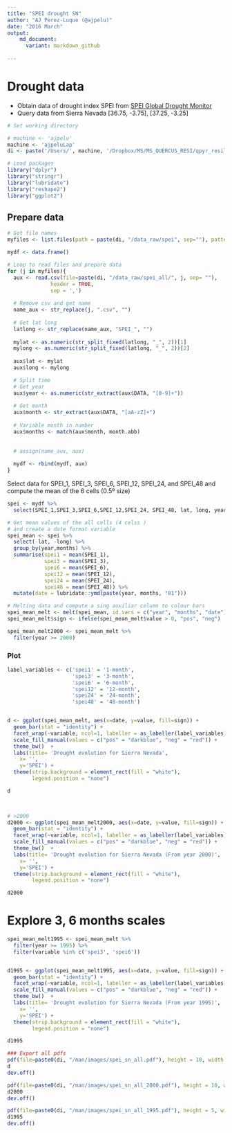 ```yaml
---
title: "SPEI drought SN"
author: "AJ Perez-Luque (@ajpelu)"
date: "2016 March"
output:  
    md_document:
      variant: markdown_github
      
---
```

# Drought data

* Obtain data of drought index SPEI from [SPEI Global Drought Monitor](http://sac.csic.es/spei/map/maps.html)
* Query data from Sierra Nevada [36.75, -3.75], [37.25, -3.25] 

```r
# Set working directory 

# machine <- 'ajpelu'
machine <- 'ajpeluLap'
di <- paste('/Users/', machine, '/Dropbox/MS/MS_QUERCUS_RESI/qpyr_resilience', sep='')
```

```r
# Load packages 
library("dplyr")
library("stringr")
library("lubridate")
library("reshape2")
library("ggplot2")
```

## Prepare data
```r

# Get file names
myfiles <- list.files(path = paste(di, "/data_raw/spei", sep=""), pattern = "\\.csv$")

mydf <- data.frame() 

# Loop to read files and prepare data
for (j in myfiles){ 
  aux <- read.csv(file=paste(di, "/data_raw/spei_all/", j, sep= ""),
              header = TRUE,
              sep = ',')
  
  # Remove csv and get name 
  name_aux <- str_replace(j, ".csv", "") 
  
  # Get lat long
  latlong <- str_replace(name_aux, "SPEI_", "")
  
  mylat <- as.numeric(str_split_fixed(latlong, "_", 2))[1]
  mylong <- as.numeric(str_split_fixed(latlong, "_", 2))[2]
  
  aux$lat <- mylat
  aux$long <- mylong 

  # Split time 
  # Get year 
  aux$year <- as.numeric(str_extract(aux$DATA, "[0-9]+"))
  
  # Get month 
  aux$month <- str_extract(aux$DATA, "[aA-zZ]+")
  
  # Variable month in number 
  aux$months <- match(aux$month, month.abb)
  
  
  # assign(name_aux, aux)
  
  mydf <- rbind(mydf, aux)
}
```

Select data for SPEI_1, SPEI_3, SPEI_6, SPEI_12, SPEI_24, and SPEI_48 and compute the mean of the 6 cells (0.5º size)

```r
spei <- mydf %>% 
  select(SPEI_1,SPEI_3,SPEI_6,SPEI_12,SPEI_24, SPEI_48, lat, long, year, months) 

# Get mean values of the all cells (4 celss ) 
# and create a date format variable 
spei_mean <- spei %>% 
  select(-lat, -long) %>% 
  group_by(year,months) %>% 
  summarise(spei1 = mean(SPEI_1),
            spei3 = mean(SPEI_3),
            spei6 = mean(SPEI_6),
            spei12 = mean(SPEI_12),
            spei24 = mean(SPEI_24),
            spei48 = mean(SPEI_48)) %>%
  mutate(date = lubridate::ymd(paste(year, months, "01"))) 

# Melting data and compute a sing auxiliar column to colour bars 
spei_mean_melt <- melt(spei_mean, id.vars = c("year", "months", "date"))
spei_mean_melt$sign <- ifelse(spei_mean_melt$value > 0, "pos", "neg")

spei_mean_melt2000 <- spei_mean_melt %>% 
  filter(year >= 2000)
```


### Plot 
```r
label_variables <- c('spei1' = '1-month',
                     'spei3' = '3-month',
                     'spei6' = '6-month',
                     'spei12' = '12-month',
                     'spei24' = '24-month',
                     'spei48' = '48-month')


d <- ggplot(spei_mean_melt, aes(x=date, y=value, fill=sign)) +  
  geom_bar(stat = "identity") + 
  facet_wrap(~variable, ncol=1, labeller = as_labeller(label_variables)) + 
  scale_fill_manual(values = c("pos" = "darkblue", "neg" = "red")) +
  theme_bw()  + 
  labs(title= 'Drought evolution for Sierra Nevada',
    x= '',
    y='SPEI') +
  theme(strip.background = element_rect(fill = "white"),
        legend.position = "none") 

d
  


# >2000
d2000 <- ggplot(spei_mean_melt2000, aes(x=date, y=value, fill=sign)) +  
  geom_bar(stat = "identity") + 
  facet_wrap(~variable, ncol=1, labeller = as_labeller(label_variables)) + 
  scale_fill_manual(values = c("pos" = "darkblue", "neg" = "red")) +
  theme_bw()  + 
  labs(title= 'Drought evolution for Sierra Nevada (From year 2000)',
    x= '',
    y='SPEI') +
  theme(strip.background = element_rect(fill = "white"),
        legend.position = "none") 

d2000
```

# Explore 3, 6 months scales
```r
spei_mean_melt1995 <- spei_mean_melt %>% 
  filter(year >= 1995) %>%
  filter(variable %in% c('spei3', 'spei6'))


d1995 <- ggplot(spei_mean_melt1995, aes(x=date, y=value, fill=sign)) +  
  geom_bar(stat = "identity") + 
  facet_wrap(~variable, ncol=1, labeller = as_labeller(label_variables)) + 
  scale_fill_manual(values = c("pos" = "darkblue", "neg" = "red")) +
  theme_bw()  + 
  labs(title= 'Drought evolution for Sierra Nevada (From year 1995)',
    x= '',
    y='SPEI') +
  theme(strip.background = element_rect(fill = "white"),
        legend.position = "none") 

d1995 
```



```r
### Export all pdfs
pdf(file=paste0(di, "/man/images/spei_sn_all.pdf"), height = 10, width =9)
d 
dev.off() 

pdf(file=paste0(di, "/man/images/spei_sn_all_2000.pdf"), height = 10, width =9)
d2000
dev.off()

pdf(file=paste0(di, "/man/images/spei_sn_all_1995.pdf"), height = 5, width =9)
d1995
dev.off()
```

